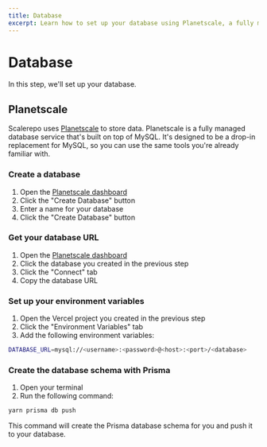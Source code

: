 ```yaml
---
title: Database
excerpt: Learn how to set up your database using Planetscale, a fully managed database service that's built on top of MySQL. This step-by-step guide walks you through creating a database, getting your database URL, and setting up your environment variables.
---
```


# Database

In this step, we'll set up your database.

## Planetscale

Scalerepo uses [Planetscale](https://planetscale.com) to store data. Planetscale is a fully managed database service that's built on top of MySQL. It's designed to be a drop-in replacement for MySQL, so you can use the same tools you're already familiar with.

### Create a database

1. Open the [Planetscale dashboard](https://app.planetscale.com)
2. Click the "Create Database" button
3. Enter a name for your database
4. Click the "Create Database" button

### Get your database URL

1. Open the [Planetscale dashboard](https://app.planetscale.com)
2. Click the database you created in the previous step
3. Click the "Connect" tab
4. Copy the database URL

### Set up your environment variables

1. Open the Vercel project you created in the previous step
2. Click the "Environment Variables" tab
3. Add the following environment variables:

```bash
DATABASE_URL=mysql://<username>:<password>@<host>:<port>/<database>
```

### Create the database schema with Prisma

1. Open your terminal
2. Run the following command:

```bash
yarn prisma db push
```

This command will create the Prisma database schema for you and push it to your database.
